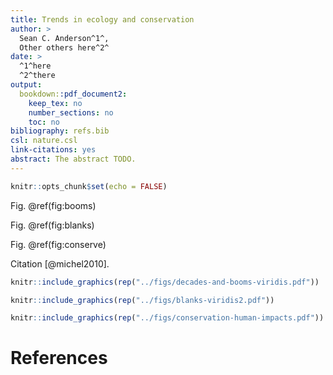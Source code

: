 ```yaml
---
title: Trends in ecology and conservation
author: >
  Sean C. Anderson^1^,
  Other others here^2^
date: >
  ^1^here
  ^2^there
output: 
  bookdown::pdf_document2:
    keep_tex: no
    number_sections: no
    toc: no
bibliography: refs.bib
csl: nature.csl
link-citations: yes
abstract: The abstract TODO.
---
```


```r
knitr::opts_chunk$set(echo = FALSE)
```

Fig. \@ref(fig:booms)

Fig. \@ref(fig:blanks)

Fig. \@ref(fig:conserve)

Citation [@michel2010].

\clearpage

```r
knitr::include_graphics(rep("../figs/decades-and-booms-viridis.pdf"))
```

\clearpage

```r
knitr::include_graphics(rep("../figs/blanks-viridis2.pdf"))
```

\clearpage

```r
knitr::include_graphics(rep("../figs/conservation-human-impacts.pdf"))
```

\clearpage

# References
